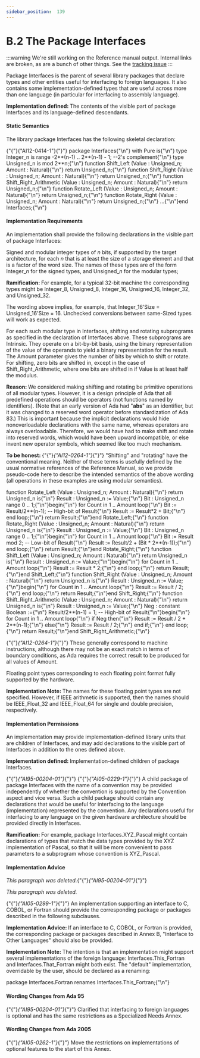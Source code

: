 ---
sidebar_position:  139
---

# B.2 The Package Interfaces

:::warning
We're still working on the Reference manual output.  Internal links are broken,
as are a bunch of other things.
See the [tracking issue](https://github.com/ada-lang-io/ada-lang-io/issues/20)
:::


<p>Package Interfaces is the parent of several library packages that declare types and other entities useful for interfacing to foreign languages. It also contains some implementation-defined types that are useful across more than one language (in particular for interfacing to assembly language). </p>
<Admonition type="note">
<p><strong>Implementation defined: </strong>The contents of the visible part of package Interfaces and its language-defined descendants.</p></Admonition>


#### Static Semantics

<p>The library package Interfaces has the following skeletal declaration: </p>
<CodeBlock>
{"{"}{"AI12-0414-1"}{"}"} package Interfaces{"\n"}   with Pure is{"\n"}
</CodeBlock>

<CodeBlock>
   type Integer_n is range -2**(n-1) .. 2**(n-1) - 1;  --2's complement{"\n"}
</CodeBlock>

<CodeBlock>
   type Unsigned_n is mod 2**n;{"\n"}
</CodeBlock>

<CodeBlock>
   function Shift_Left  (Value : Unsigned_n; Amount : Natural){"\n"}      return Unsigned_n;{"\n"}   function Shift_Right (Value : Unsigned_n; Amount : Natural){"\n"}      return Unsigned_n;{"\n"}   function Shift_Right_Arithmetic (Value : Unsigned_n; Amount : Natural){"\n"}      return Unsigned_n;{"\n"}   function Rotate_Left  (Value : Unsigned_n; Amount : Natural){"\n"}      return Unsigned_n;{"\n"}   function Rotate_Right (Value : Unsigned_n; Amount : Natural){"\n"}      return Unsigned_n;{"\n"}   ...{"\n"}end Interfaces;{"\n"}
</CodeBlock>


#### Implementation Requirements

<p>An implementation shall provide the following declarations in the visible part of package Interfaces: </p>
<p>Signed and modular integer types of <em>n</em> bits, if supported by the target architecture, for each <em>n</em> that is at least the size of a storage element and that is a factor of the word size. The names of these types are of the form Integer_<em>n</em> for the signed types, and Unsigned_<em>n</em> for the modular types; </p>
<Admonition type="note">
<p><strong>Ramification: </strong>For example, for a typical 32-bit machine the corresponding types might be Integer_8, Unsigned_8, Integer_16, Unsigned_16, Integer_32, and Unsigned_32.</p></Admonition>

<Admonition type="note">
<p>The wording above implies, for example, that Integer_16'Size = Unsigned_16'Size = 16. Unchecked conversions between same-Sized types will work as expected. </p></Admonition>

<p>For each such modular type in Interfaces, shifting and rotating subprograms as specified in the declaration of Interfaces above. These subprograms are Intrinsic. They operate on a bit-by-bit basis, using the binary representation of the value of the operands to yield a binary representation for the result. The Amount parameter gives the number of bits by which to shift or rotate. For shifting, zero bits are shifted in, except in the case of Shift_Right_Arithmetic, where one bits are shifted in if Value is at least half the modulus. </p>
<Admonition type="note">
<p><strong>Reason: </strong>We considered making shifting and rotating be primitive operations of all modular types. However, it is a design principle of Ada that all predefined operations should be operators (not functions named by identifiers). (Note that an early version of Ada had "<strong>abs</strong>" as an identifier, but it was changed to a reserved word operator before standardization of Ada 83.) This is important because the implicit declarations would hide nonoverloadable declarations with the same name, whereas operators are always overloadable. Therefore, we would have had to make shift and rotate into reserved words, which would have been upward incompatible, or else invent new operator symbols, which seemed like too much mechanism. </p></Admonition>

<Admonition type="note">
<p><strong>To be honest: </strong>{"{"}<em>{"AI12-0264-1"}</em>{"}"} "Shifting" and "rotating" have the conventional meaning. Neither of these terms is usefully defined by the usual normative references of the Reference Manual, so we provide pseudo-code here to describe the intended semantics of the above wording (all operations in these examples are using modular semantics).</p></Admonition>

<CodeBlock>
function Rotate_Left (Value : Unsigned_n; Amount : Natural){"\n"}   return Unsigned_n is{"\n"}   Result : Unsigned_n := Value;{"\n"}   Bit : Unsigned_n range 0 .. 1;{"\n"}begin{"\n"}   for Count in 1 .. Amount loop{"\n"}      Bit := Result/2**(n-1); -- High-bit of Result{"\n"}      Result := Result*2 + Bit;{"\n"}   end loop;{"\n"}   return Result;{"\n"}end Rotate_Left;{"\n"}
</CodeBlock>

<CodeBlock>
function Rotate_Right (Value : Unsigned_n; Amount : Natural){"\n"}   return Unsigned_n is{"\n"}   Result : Unsigned_n := Value;{"\n"}   Bit : Unsigned_n range 0 .. 1;{"\n"}begin{"\n"}   for Count in 1 .. Amount loop{"\n"}      Bit := Result mod 2; -- Low-bit of Result{"\n"}      Result := Result/2 + (Bit * 2**(n-1));{"\n"}   end loop;{"\n"}   return Result;{"\n"}end Rotate_Right;{"\n"}
</CodeBlock>

<CodeBlock>
function Shift_Left (Value : Unsigned_n; Amount : Natural){"\n"}   return Unsigned_n is{"\n"}   Result : Unsigned_n := Value;{"\n"}begin{"\n"}   for Count in 1 .. Amount loop{"\n"}      Result := Result * 2;{"\n"}   end loop;{"\n"}   return Result;{"\n"}end Shift_Left;{"\n"}
</CodeBlock>

<CodeBlock>
function Shift_Right (Value : Unsigned_n; Amount : Natural){"\n"}   return Unsigned_n is{"\n"}   Result : Unsigned_n := Value;{"\n"}begin{"\n"}   for Count in 1 .. Amount loop{"\n"}      Result := Result / 2;{"\n"}   end loop;{"\n"}   return Result;{"\n"}end Shift_Right;{"\n"}
</CodeBlock>

<CodeBlock>
function Shift_Right_Arithmetic (Value : Unsigned_n; Amount : Natural){"\n"}   return Unsigned_n is{"\n"}   Result : Unsigned_n := Value;{"\n"}   Neg : constant Boolean :={"\n"}      Result/2**(n-1) = 1; -- High-bit of Result{"\n"}begin{"\n"}   for Count in 1 .. Amount loop{"\n"}      if Neg then{"\n"}         Result := Result / 2 + 2**(n-1);{"\n"}      else{"\n"}         Result := Result / 2;{"\n"}      end if;{"\n"}   end loop;{"\n"}   return Result;{"\n"}end Shift_Right_Arithmetic;{"\n"}
</CodeBlock>

<Admonition type="note">
<p>{"{"}<em>{"AI12-0264-1"}</em>{"}"} These generally correspond to machine instructions, although there may not be an exact match in terms of boundary conditions, as Ada requires the correct result to be produced for all values of Amount. </p></Admonition>

<p>Floating point types corresponding to each floating point format fully supported by the hardware. </p>
<Admonition type="note">
<p><strong>Implementation Note: </strong>The names for these floating point types are not specified. However, if IEEE arithmetic is supported, then the names should be IEEE_Float_32 and IEEE_Float_64 for single and double precision, respectively.</p></Admonition>


#### Implementation Permissions

<p>An implementation may provide implementation-defined library units that are children of Interfaces, and may add declarations to the visible part of Interfaces in addition to the ones defined above. </p>
<Admonition type="note">
<p><strong>Implementation defined: </strong>Implementation-defined children of package Interfaces.</p></Admonition>

<p>{"{"}<em>{"AI95-00204-01"}</em>{"}"} {"{"}<em>{"AI05-0229-1"}</em>{"}"} A child package of package Interfaces with the name of a convention may be provided independently of whether the convention is supported by the Convention aspect and vice versa. Such a child package should contain any declarations that would be useful for interfacing to the language (implementation) represented by the convention. Any declarations useful for interfacing to any language on the given hardware architecture should be provided directly in Interfaces. </p>
<Admonition type="note">
<p><strong>Ramification: </strong>For example, package Interfaces.XYZ_Pascal might contain declarations of types that match the data types provided by the XYZ implementation of Pascal, so that it will be more convenient to pass parameters to a subprogram whose convention is XYZ_Pascal. </p></Admonition>


#### Implementation Advice

<p><em>This paragraph was deleted.</em>{"{"}<em>{"AI95-00204-01"}</em>{"}"} </p>
<Admonition type="note">
<p><em>This paragraph was deleted.</em></p></Admonition>

<p>{"{"}<em>{"AI05-0299-1"}</em>{"}"} An implementation supporting an interface to C, COBOL, or Fortran should provide the corresponding package or packages described in the following subclauses. </p>
<Admonition type="note">
<p><strong>Implementation Advice: </strong>If an interface to C, COBOL, or Fortran is provided, the corresponding package or packages described in Annex B, "Interface to Other Languages" should also be provided.</p></Admonition>

<Admonition type="note">
<p><strong>Implementation Note: </strong>The intention is that an implementation might support several implementations of the foreign language: Interfaces.This_Fortran and Interfaces.That_Fortran might both exist. The "default" implementation, overridable by the user, should be declared as a renaming: </p></Admonition>

<CodeBlock>
package Interfaces.Fortran renames Interfaces.This_Fortran;{"\n"}
</CodeBlock>


#### Wording Changes from Ada 95

<Admonition type="note">
<p>{"{"}<em>{"AI95-00204-01"}</em>{"}"} Clarified that interfacing to foreign languages is optional and has the same restrictions as a Specialized Needs Annex. </p></Admonition>


#### Wording Changes from Ada 2005

<Admonition type="note">
<p>{"{"}<em>{"AI05-0262-1"}</em>{"}"} Move the restrictions on implementations of optional features to the start of this Annex. </p></Admonition>

